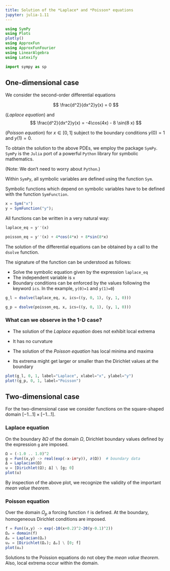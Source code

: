 ```yaml
---
title: Solution of the *Laplace* and *Poisson* equations
jupyter: julia-1.11
---
```


```julia
using SymPy
using Plots
plotly()
using ApproxFun
using ApproxFunFourier
using LinearAlgebra
using Latexify
```

```python
import sympy as sp
```

## One-dimensional case


We consider the second-order differential equations

$$
\frac{d^2}{dx^2}y(x) = 0
$$

(*Laplace equation*) and
$$
\frac{d^2}{dx^2}y(x) = -4\cos(4x) - 8 \sin(8 x)
$$

(*Poisson equation*) for $x \in [0, 1]$ subject to the boundary conditions $y(0)=1$ and $y(1)=0$.

To obtain the solution to the above PDEs, we employ the package `SymPy`.
`SymPy` is the `Julia` port of a powerful `Python` library for symbolic mathematics.

(Note: We don't need to worry about `Python`.)

Within `SymPy`, all symbolic variables are defined using the function `Sym`.

Symbolic functions which depend on symbolic variables have to be defined with the function `SymFunction`.

```julia
x = Sym("x")
y = SymFunction("y");
```

All functions can be written in a very natural way:

```julia
laplace_eq = y''(x)
```

```julia
poisson_eq = y''(x) + 4*cos(4*x) + 8*sin(8*x)
```

The solution of the differential equations can be obtained  by a call to the `dsolve` function.

The signature of the function can be understood as follows:

* Solve the symbolic equation given by the expression `laplace_eq`
* The independent variable is `x`
* Boundary conditions can be enforced by the values following the keyword `ics`. In the example, `y(0)=1` and `y(1)=0`)

```julia
g_l = dsolve(laplace_eq, x, ics=((y, 0, 1), (y, 1, 0)))
```

```julia
g_p = dsolve(poisson_eq, x, ics=((y, 0, 1), (y, 1, 0)))
```

### What can we observe in the 1-D case?

* The solution of the *Laplace equation* does not exhibit local extrema
* It has no curvature


* The solution of the *Poisson equation* has local minima and maxima
* Its extrema might get larger or smaller than the Dirichlet values at the boundary

```julia
plot(g_l, 0, 1, label="Laplace", xlabel="x", ylabel="y")
plot!(g_p, 0, 1, label="Poisson")
```

## Two-dimensional case

For the two-dimensional case we consider functions on the square-shaped domain $[-1 \dots 1] \times [-1 \dots 1]$.

### Laplace equation

On the boundary $\partial\Omega$ of the domain $\Omega$, Dirichlet boundary values defined by the expression `g` are imposed.

```julia
Ω = (-1.0 .. 1.0)^2
g = Fun((x,y) -> real(exp(-x-im*y)), ∂(Ω))  # boundary data
Δ = Laplacian(Ω)
u = [Dirichlet(Ω); Δ] \ [g; 0]
plot(u)
```

By inspection of the above plot, we recognize the validity of the important *mean value theorem*.

### Poisson equation

Over the domain $\Omega_p$ a forcing function `f` is defined.
At the boundary, homogeneous Dirichlet conditions are imposed.

```julia
f = Fun((x,y) -> exp(-10(x+0.2)^2-20(y-0.1)^2)) 
Ωₚ = domain(f)
Δₚ = Laplacian(Ωₚ)
uₚ = [Dirichlet(Ωₚ); Δₚ] \ [0; f]
plot(uₚ)
```

Solutions to the Poission equations do not obey the *mean value theorem*.
Also, local extrema occur within the domain.


